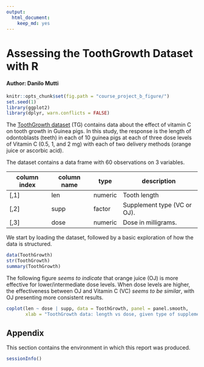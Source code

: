 ```yaml
---
output:
  html_document:
    keep_md: yes
---
```

<!--
    https://rstudio-pubs-static.s3.amazonaws.com/35364_334944a02fcf4792b232aacbfee2f6e6.html
    https://rpubs.com/roozbehdavari/33121
-->
# Assessing the ToothGrowth Dataset with R
#### Author: Danilo Mutti

```r
knitr::opts_chunk$set(fig.path = "course_project_b_figure/")
set.seed(1)
library(ggplot2)
library(dplyr, warn.conflicts = FALSE)
```

The [ToothGrowth dataset](https://stat.ethz.ch/R-manual/R-devel/library/datasets/html/ToothGrowth.html) (TG) contains data about the effect of vitamin C on tooth growth in Guinea pigs. In this study, the response is the length of odontoblasts (teeth) in each of 10 guinea pigs at each of three dose levels of Vitamin C (0.5, 1, and 2 mg) with each of two delivery methods (orange juice or ascorbic acid).

The dataset contains a data frame with 60 observations on 3 variables.

|column index|column name| type      | description |
|------------|-----------|-----------|-------------|
| [,1]       | len	     | numeric	 |Tooth length |
| [,2]       | supp	     | factor    | Supplement type (VC or OJ).|
| [,3]       | dose      | numeric   | Dose in milligrams.|

We start by loading the dataset, followed by a basic exploration of how the data is structured.

```r
data(ToothGrowth)
str(ToothGrowth)
summary(ToothGrowth)
```

The following figure *seems to indicate* that orange juice (OJ) is more effective for lower/intermediate dose levels. When dose levels are higher, the effectiveness between OJ and Vitamin C (VC) *seems to be similar*, with OJ presenting more consistent results.

```r
coplot(len ~ dose | supp, data = ToothGrowth, panel = panel.smooth,
       xlab = "ToothGrowth data: length vs dose, given type of supplement")
```

## Appendix

This section contains the environment in which this report was produced.

```r
sessionInfo()
```